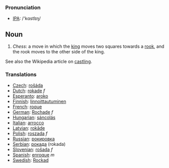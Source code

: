 === Pronunciation ===
*[[w:IPA|IPA]]: /'kɑstlɪŋ/

==Noun==

#''Chess'': a move in which the [[king]] moves two squares towards a [[rook]], and the rook moves to the other side of the king.

See also the Wikipedia article on [[en:Castling|castling]].

=== Translations ===
*[[Czech]]: [[rošáda]]
*[[Dutch]]: [[rokade]] ''f''
*[[Esperanto]]: [[aroko]]
*[[Finnish]]: [[linnoittautuminen]]
*[[French]]: [[roque]]
*[[German]]: [[Rochade]] ''f''
*[[Hungarian]]: [[sáncolás]]
*[[Italian]]: [[arrocco]]
*[[Latvian]]: [[rokāde]]
*[[Polish]]: [[roszada]] ''f''
*[[Russian]]: [[рокировка]]
*[[Serbian]]: [[рокада]] (rokada)
*[[Slovenian]]: [[rošada]] ''f''
*[[Spanish]]: [[enroque]] ''m''
*[[Swedish]]: [[Rockad]]